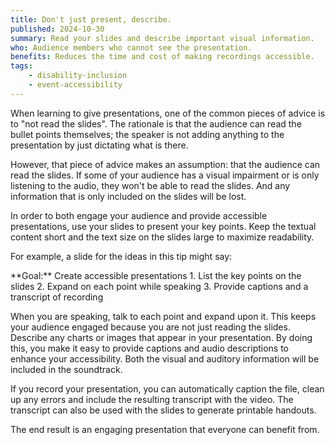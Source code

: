 ```yaml
---
title: Don't just present, describe.
published: 2024-10-30
summary: Read your slides and describe important visual information.
who: Audience members who cannot see the presentation.
benefits: Reduces the time and cost of making recordings accessible.
tags:
    - disability-inclusion
    - event-accessibility
---
```



When learning to give presentations, one of the common pieces of advice is to "not read the slides". The rationale is that the audience can read the bullet points themselves; the speaker is not adding anything to the presentation by just dictating what is there.

However, that piece of advice makes an assumption: that the audience can read the slides. If some of your audience has a visual impairment or is only listening to the audio, they won't be able to read the slides. And any information that is only included on the slides will be lost.

In order to both engage your audience and provide accessible presentations, use your slides to present your key points. Keep the textual content short and the text size on the slides large to maximize readability.

For example, a slide for the ideas in this tip might say:

<ThemedBox border={1} class="rounded mb-4 col col-md-9 col-lg-7 col-xl-5">
**Goal:** Create accessible presentations
1. List the key points on the slides
2. Expand on each point while speaking
3. Provide captions and a transcript of recording
</ThemedBox>

When you are speaking, talk to each point and expand upon it. This keeps your audience engaged because you are not just reading the slides. Describe any charts or images that appear in your presentation. By doing this, you make it easy to provide captions and audio descriptions to enhance your accessibility. Both the visual and auditory information will be included in the soundtrack.

If you record your presentation, you can automatically caption the file, clean up any errors and include the resulting transcript with the video. The transcript can also be used with the slides to generate printable handouts.

The end result is an engaging presentation that everyone can benefit from. 
